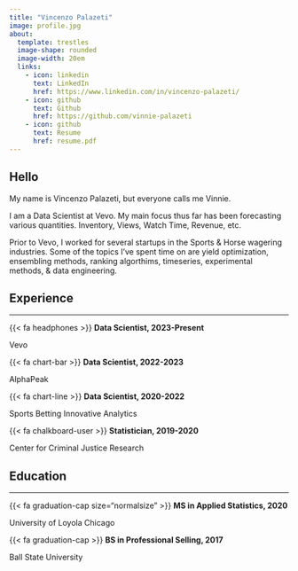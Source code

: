 ```yaml
---
title: "Vincenzo Palazeti"
image: profile.jpg
about:
  template: trestles
  image-shape: rounded
  image-width: 20em
  links:
    - icon: linkedin
      text: LinkedIn
      href: https://www.linkedin.com/in/vincenzo-palazeti/
    - icon: github
      text: Github
      href: https://github.com/vinnie-palazeti
    - icon: github
      text: Resume
      href: resume.pdf
---
```


## Hello

My name is Vincenzo Palazeti, but everyone calls me Vinnie.

I am a Data Scientist at Vevo. My main focus thus far has been forecasting various quantities. Inventory, Views, Watch Time, Revenue, etc. 

Prior to Vevo, I worked for several startups in the Sports & Horse wagering industries. Some of the topics I've spent time on are yield optimization, ensembling methods, ranking algorthims, timeseries, experimental methods, & data engineering.


## Experience

---

<p class="custom-title">{{< fa headphones >}}  **Data Scientist, 2023-Present**</p>
<p class="custom-subtitle">Vevo</p>

<p class="custom-title">{{< fa chart-bar >}}  **Data Scientist, 2022-2023**</p>
<p class="custom-subtitle">AlphaPeak</p>

<p class="custom-title"> {{< fa chart-line >}} **Data Scientist, 2020-2022**</p>
<p class="custom-subtitle">Sports Betting Innovative Analytics</p>

<p class="custom-title">{{< fa chalkboard-user >}}  **Statistician, 2019-2020**</p>
<p class="custom-subtitle">Center for Criminal Justice Research</p>


## Education

---

<p class="custom-title">{{< fa graduation-cap size="normalsize" >}}  **MS in Applied Statistics, 2020**</p>
<p class="custom-subtitle">University of Loyola Chicago</p>

<p class="custom-title">{{< fa graduation-cap >}}  **BS in Professional Selling, 2017**</p>
<p class="custom-subtitle">Ball State University</p>


<!-- 



All of our data is observational, which poses significant challenges. My goal for this year is to learn & implement quasi-experimental methods. Also, our Youtube data is longitudinal, which I think is an interesting & yet unexplored path.


 -->